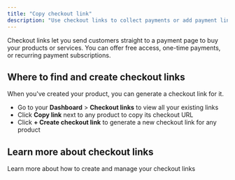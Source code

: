 ```yaml
---
title: "Copy checkout link"
description: "Use checkout links to collect payments or add payment links to your own website"
---
```


Checkout links let you send customers straight to a payment page to buy your products or services. You can offer free access, one-time payments, or recurring payment subscriptions.

## Where to find and create checkout links

When you've created your product, you can generate a checkout link for it.

- Go to your **Dashboard** \> **Checkout links** to view all your existing links
- Click **Copy link** next to any product to copy its checkout URL
- Click **\+ Create checkout link** to generate a new checkout link for any product

## Learn more about checkout links

<Card title="Create a checkout link" icon="link">
  Learn more about how to create and manage your checkout links
</Card>